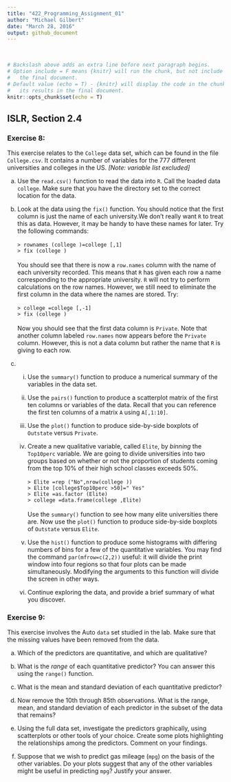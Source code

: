 ```yaml
---
title: "422_Programming_Assignment_01"
author: "Michael Gilbert"
date: "March 28, 2016"
output: github_document
---
```

\
```r
# Backslash above adds an extra line before next paragraph begins.
# Option include = F means {knitr} will run the chunk, but not include it in
#   the final document.
# Default value (echo = T) - {knitr} will display the code in the chunk above
#   its results in the final document.
knitr::opts_chunk$set(echo = T)
```

## ISLR, Section 2.4
### Exercise 8:

This exercise relates to the `College` data set, which can be found in the file `College.csv`. It contains a number of variables for the 777 different universities and colleges in the US. *[Note: variable list excluded]*

(a) Use the `read.csv()` function to read the data into `R`. Call the loaded data `college`. Make sure that you have the directory set to the correct  location for the data.



(b) Look at the data using the `fix()` function. You should notice that the first column is just the name of each university.We don't really want `R` to  treat this as data. However, it may be handy to have these names for later. Try the following commands:
\
\
`> rownames (college )=college [,1]`
\
`> fix (college )`
\
\
You should see that there is now a `row.names` column with the name of each university recorded. This means that `R` has given each row a name corresponding to the appropriate university. `R` will not try to perform calculations on the row names. However, we still need to eliminate the first column in the data where the names are stored. Try:
\
\
`> college =college [,-1]`
\
`> fix (college )`
\
\
Now you should see that the first data column is `Private`. Note that another column labeled `row.names` now appears before the `Private` column. However, this is not a data column but rather the name that `R` is giving to each row.



(c) i. Use the `summary()` function to produce a numerical summary of the variables in the data set.



    ii. Use the `pairs()` function to produce a scatterplot matrix of the first ten columns or variables of the data. Recall that you can reference the     first ten columns of a matrix `A` using `A[,1:10]`.



    iii. Use the `plot()` function to produce side-by-side boxplots of `Outstate` versus `Private`.



    iv. Create a new qualitative variable, called `Elite`, by _binning_ the `Top10perc` variable. We are going to divide universities into two groups based on whether or not the proportion of students coming from the top 10% of their high school classes exceeds 50%.
\
\
`> Elite =rep ("No",nrow(college ))`
\
`> Elite [college$Top10perc >50]=" Yes"`
\
`> Elite =as.factor (Elite)`
\
`> college =data.frame(college ,Elite)`
\
\
Use the `summary()` function to see how many elite universities there are. Now use the `plot()` function to produce side-by-side boxplots of `Outstate` versus `Elite`.



    v. Use the `hist()` function to produce some histograms with differing numbers of bins for a few of the quantitative variables. You may find the command `par(mfrow=c(2,2))` useful: it will divide the print window into four regions so that four plots can be made simultaneously. Modifying the arguments to this function will divide the screen in other ways.



    vi. Continue exploring the data, and provide a brief summary of what you discover.



### Exercise 9:

This exercise involves the Auto `data` set studied in the lab. Make sure that the missing values have been removed from the data.

(a) Which of the predictors are quantitative, and which are qualitative?



(b) What is the _range_ of each quantitative predictor? You can answer this using the `range()` function.



(c) What is the mean and standard deviation of each quantitative predictor?



(d) Now remove the 10th through 85th observations. What is the range, mean, and standard deviation of each predictor in the subset of the data that remains?



(e) Using the full data set, investigate the predictors graphically, using scatterplots or other tools of your choice. Create some plots highlighting the relationships among the predictors. Comment on your findings.



(f) Suppose that we wish to predict gas mileage (`mpg`) on the basis
of the other variables. Do your plots suggest that any of the
other variables might be useful in predicting `mpg`? Justify your
answer.


